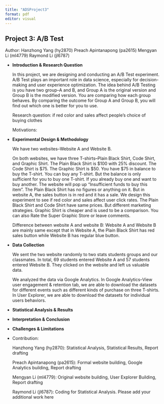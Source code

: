 ```yaml
---
title: "ADSProject3"
format: pdf
editor: visual
---
```


## Project 3: A/B Test

Author: Hanzhong Yang (hy2870) Preach Apintanapong (pa2615) Mengyan Li (ml4779) Raymond Li (jl6787)

-   **Introduction & Research Question**

    In this project, we are designing and conducting an A/B Test experiment. A/B Test plays an important role in data science, especially for decision-making and user experience optimization. The idea behind A/B Testing is you have two group–A and B, and Group A is the original version and Group B is the modified version. You are comparing how each group behaves. By comparing the outcome for Group A and Group B, you will find out which one is better for you to use.

    Research question: if red color and sales affect people's choice of buying clothes

    Motivations:

-   **Experimental Design & Methodology**

    We have two websites–Website A and Website B.

    On both websites, we have three T-shirts--Plain Black Shirt, Code Shirt, and Graphic Shirt. The Plain Black Shirt is \$100 with 25% discount. The Code Shirt is \$75. The Graphic Shirt is \$50. You have \$75 in balance to buy the T-shirt. You can buy any T-shirt. But the balance is only sufficient for you to buy one T-shirt. If you already buy one and want to buy another. The website will pop up "Insufficient funds to buy this item". The Plain Black Shirt has no figures or anything on it. But in website A, the sales button is in red and it has a sale. We design this experiment to see if red color and sales affect user click rates. The Plain Black Shirt and Code Shirt have same prices. But different marketing strategies. Graphic Shirt is cheaper and is used to be a comparison. You can also Rate the Super Graphic Store or leave comments.

    Difference between website A and website B: Website A and Website B are mainly same except that in Website A, the Plain Black Shirt has red sales button while Website B has regular blue button.

-   **Data Collection**

    We sent the two website randomly to two stats students groups and our classmates. In total, 69 students entered Website A and 57 students entered Website B. They clicked on the website and left us valuable data.

    We analyzed the data via Google Analytics. In Google Analytics–View user engagement & retention tab, we are able to download the datasets for different events such as different kinds of purchase on three T-shirts. In User Explorer, we are able to download the datasets for individual users behaviors.

<!-- -->

-   **Statistical Analysis & Results**

-   **Interpretation & Conclusion**

-   **Challenges & Limitations**

-   Contribution:

    Hanzhong Yang (hy2870): Statistical Analysis, Statistical Results, Report drafting

    Preach Apintanapong (pa2615): Formal website building, Google Analytics building, Report drafting

    Mengyan Li (ml4779): Original website building, User Explorer Building, Report drafting

    Raymond Li (jl6787): Coding for Statistical Analysis. Please add your additional work here
